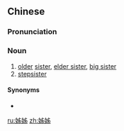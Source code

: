 ==Chinese==
{{zh-forms}}

===Pronunciation===
{{zh-pron
|m=zǐzǐ
|c=zi2 zi2
|cat=n
}}

===Noun===
{{zh-noun}}

# [[older]] [[sister]], [[elder sister]], [[big sister]]
# [[stepsister]]

====Synonyms====
* {{zh-l|姐姐|elder sister}}

{{zh-cat|Family}}

[[ru:姊姊]]
[[zh:姊姊]]